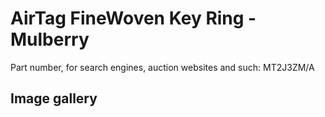 
# AirTag FineWoven Key Ring - Mulberry

Part number, for search engines, auction websites and such: MT2J3ZM/A

## Image gallery

<div style={{ width: "768px" }}>
  <GalleryComponent
    images={[
      {
        original: "/everysource/MT2J3.png",
        thumbnail: "/everypreview/MT2J3.png",
      },
      {
        original: "/everysource/MT2J3_AV1.png",
        thumbnail: "/everypreview/MT2J3_AV1.png",
      },
      {
        original: "/everysource/MT2J3_AV2.png",
        thumbnail: "/everypreview/MT2J3_AV2.png",
      }
    ]}
  />
</div>